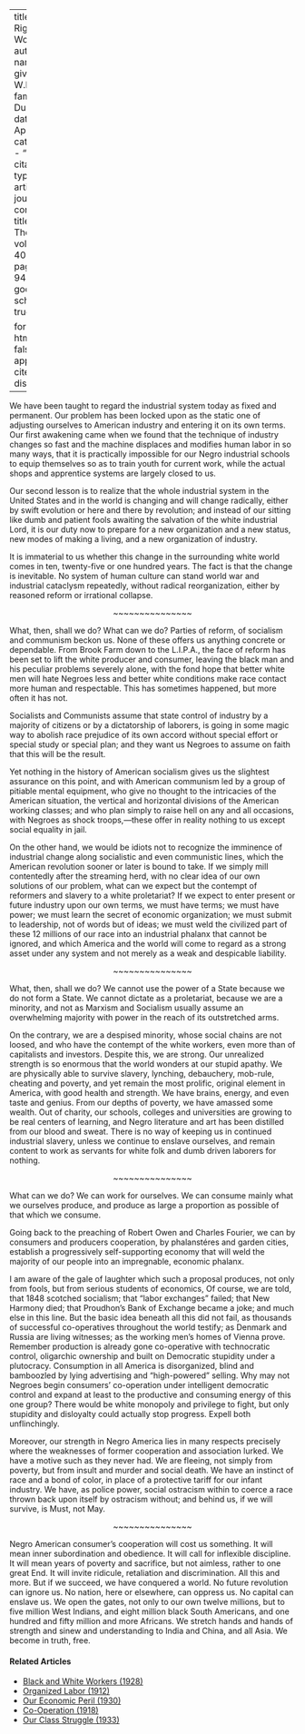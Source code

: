 
---
title: 'The Right to Work'
author:
  - name:
      given: W.E.B.
      family: Du Bois
date: Apr. 1933
categories: 
  - ""
citation: 
  type: article-journal
  container-title: The Crisis
  volume: 40
  issue: 4
  page: 93-94
google-scholar: true

format:
  html:
    toc: false
    appendix-cite-as: display
---


We have been taught to regard the industrial system today as fixed and permanent. Our problem has been locked upon as the static one of adjusting ourselves to American industry and entering it on its own terms. Our first awakening came when we found that the technique of industry changes so fast and the machine displaces and modifies human labor in so many ways, that it is practically impossible for our Negro industrial schools to equip themselves so as to train youth for current work, while the actual shops and apprentice systems are largely closed to us.

Our second lesson is to realize that the whole industrial system in the United States and in the world is changing and will change radically, either by swift evolution or here and there by revolution; and instead of our sitting like dumb and patient fools awaiting the salvation of the white industrial Lord, it is our duty now to prepare for a new organization and a new status, new modes of making a living, and a new organization of industry.

It is immaterial to us whether this change in the surrounding white world comes in ten, twenty-five or one hundred years. The fact is that the change is inevitable. No system of human culture can stand world war and industrial cataclysm repeatedly, without radical reorganization, either by reasoned reform or irrational collapse.

<p style="text-align: center;">~~~~~~~~~~~~~~~</p>



What, then, shall we do? What can we do? Parties of reform, of socialism and communism beckon us. None of these offers us anything concrete or dependable. From Brook Farm down to the L.I.P.A., the face of reform has been set to lift the white producer and consumer, leaving the black man and his peculiar problems severely alone, with the fond hope that better white men will hate Negroes less and better white conditions make race contact more human and respectable. This has sometimes happened, but more often it has not.

Socialists and Communists assume that state control of industry by a majority of citizens or by a dictatorship of laborers, is going in some magic way to abolish race prejudice of its own accord without special effort or special study or special plan; and they want us Negroes to assume on faith that this will be the result.

Yet nothing in the history of American socialism gives us the slightest assurance on this point, and with American communism led by a group of pitiable mental equipment, who give no thought to the intricacies of the American situation, the vertical and horizontal divisions of the American working classes; and who plan simply to raise hell on any and all occasions, with Negroes as shock troops,---these offer in reality nothing to us except social equality in jail.

On the other hand, we would be idiots not to recognize the imminence of industrial change along socialistic and even communistic lines, which the American revolution sooner or later is bound to take. If we simply mill contentedly after the streaming herd, with no clear idea of our own solutions of our problem, what can we expect but the contempt of reformers and slavery to a white proletariat? If we expect to enter present or future industry upon our own terms, we must have terms; we must have power; we must learn the secret of economic organization; we must submit to leadership, not of words but of ideas; we must weld the civilized part of these 12 millions of our race into an industrial phalanx that cannot be ignored, and which America  and the world will come to regard as a strong asset under any system and not merely as a weak and despicable liability.

<p style="text-align: center;">~~~~~~~~~~~~~~~</p>

What, then, shall we do? We cannot use the power of a State because we do not form a State. We cannot dictate as a proletariat, because we are a minority, and not as Marxism and Socialism usually assume an overwhelming majority with power in the reach of its outstretched arms.

On the contrary, we are a despised minority, whose social chains are not loosed, and who have the contempt of the white workers, even more than of capitalists and investors. Despite this, we are strong. Our unrealized strength is so enormous that the world wonders at our stupid apathy. We are physically able to survive slavery, lynching, debauchery, mob-rule, cheating and poverty, and yet remain the most prolific, original element in America, with good health and strength. We have brains, energy, and even taste and genius. From our depths of poverty, we have amassed some wealth. Out of charity, our schools, colleges and universities are growing to be real centers of learning, and Negro literature and art has been distilled from our blood and sweat. There is no way of keeping us in continued industrial slavery, unless we continue to enslave ourselves, and remain content to work as servants for white folk and dumb driven laborers for nothing.

<p style="text-align: center;">~~~~~~~~~~~~~~~</p>

What can we do? We can work for ourselves. We can consume mainly what we ourselves produce, and produce as large a proportion as possible of that which we consume.

Going back to the preaching of Robert Owen and Charles Fourier, we can by consumers and producers cooperation, by phalanstéres and garden cities, establish a progressively self-supporting economy that will weld the majority of our people into an impregnable, economic phalanx.

I am aware of the gale of laughter which such a proposal produces, not only from fools, but from serious students of economics, Of course, we are told, that 1848 scotched socialism; that "labor exchanges" failed; that New Harmony died; that Proudhon's Bank of Exchange became a joke; and much else in this line. But the basic idea beneath all this did not fail, as thousands of successful co-operatives throughout the world testify; as Denmark and Russia are living witnesses; as the working men's homes of Vienna prove. Remember production is already gone co-operative with technocratic control, oligarchic ownership and built on Democratic stupidity under a plutocracy. Consumption in all America is disorganized, blind and bamboozled by lying advertising and "high-powered" selling. Why may not Negroes begin consumers' co-operation under intelligent democratic control and expand at least to the productive and consuming energy of this one group? There would be white monopoly and privilege to fight, but only stupidity and disloyalty could actually stop progress. Expell both unflinchingly.

Moreover, our strength in Negro America lies in many respects precisely where the weaknesses of former cooperation and association lurked. We have a motive such as they never had. We are fleeing, not simply from poverty, but from insult and murder and social death. We have an instinct of race and a bond of color, in place of a protective tariff for our infant industry. We have, as police power, social ostracism within to coerce a race thrown back upon itself by ostracism without; and behind us, if we will survive, is Must, not May.

<p style="text-align: center;">~~~~~~~~~~~~~~~</p>

Negro American consumer's cooperation will cost us something. It will mean inner subordination and obedience. It will call for inflexible discipline. It will mean years of poverty and sacrifice, but not aimless, rather to one great End. It will invite ridicule, retaliation and discrimination. All this and more. But if we succeed, we have conquered a world. No future revolution can ignore us. No nation, here or elsewhere, can oppress us. No capital can enslave us. We open the gates, not only to our own twelve millions, but to five million West Indians, and eight million black South Americans, and one hundred and fifty million and more Africans. We stretch hands and hands of strength and sinew and understanding to India and China, and all Asia. We become in truth, free.

<!-- Similar articles start here -->
<div  class="clear-wrap"></div>

#### Related Articles

* [Black and White Workers (1928)](/Volumes/35/03/black_and_white_workers.html)
* [Organized Labor (1912)](/Volumes/04/03/organized_labor.html)
* [Our Economic Peril (1930)](/Volumes/37/03/our_economic_peril.html)
* [Co-Operation (1918)](/Volumes/15/01/cooperation.html)
* [Our Class Struggle (1933)](/Volumes/40/07/our_class_struggle.html)

<!-- Similar articles end here -->